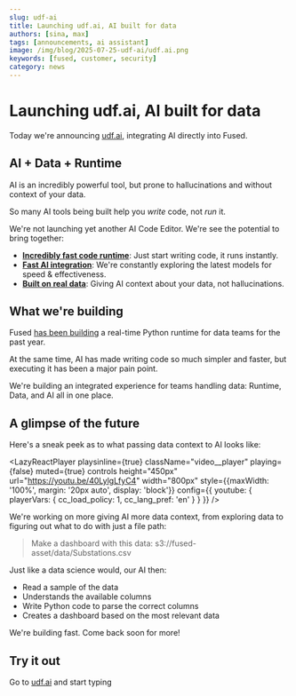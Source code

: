 ```yaml
---
slug: udf-ai
title: Launching udf.ai, AI built for data
authors: [sina, max]
tags: [announcements, ai assistant]
image: /img/blog/2025-07-25-udf-ai/udf.ai.png
keywords: [fused, customer, security]
category: news
---
```


# Launching udf.ai, AI built for data

Today we're announcing [udf.ai](https://udf.ai/), integrating AI directly into Fused.


<LazyReactPlayer 
    playsinline={true} 
    className="video__player" 
    loop={false} 
    playing={true}  
    muted={true} 
    controls 
    height="100%" 
    url="https://fused-magic.s3.us-west-2.amazonaws.com/workbench-walkthrough-videos/blogs/udf_ai_weather_dashboard_compressed.mp4"
    width="100%" 
/>

## AI + Data + Runtime 

AI is an incredibly powerful tool, but prone to hallucinations and without context of your data.

So many AI tools being built help you _write_ code, not _run_ it.

We're not launching yet another AI Code Editor. We're see the potential to bring together:

- **[Incredibly fast code runtime](/core-concepts/write/)**: Just start writing code, it runs instantly.
- **[Fast AI integration](/workbench/ai-assistant/)**: We're constantly exploring the latest models for speed & effectiveness.
- **[Built on real data](/workbench/file-explorer/)**: Giving AI context about your data, not hallucinations.

## What we're building

Fused [has been building](/blog/why-fused/) a real-time Python runtime for data teams for the past year.

At the same time, AI has made writing code so much simpler and faster, but executing it has been a major pain point.

We're building an integrated experience for teams handling data: Runtime, Data, and AI all in one place.

## A glimpse of the future

Here's a sneak peek as to what passing data context to AI looks like:

<LazyReactPlayer 
    playsinline={true}
    className="video__player"
    playing={false}
    muted={true}
    controls
    height="450px"
    url="https://youtu.be/40LylgLfyC4"
    width="800px"
    style={{maxWidth: '100%', margin: '20px auto', display: 'block'}}
    config={{
        youtube: {
            playerVars: {
                cc_load_policy: 1,
                cc_lang_pref: 'en'
            }
        }
    }}
/>

We're working on more giving AI more data context, from exploring data to figuring out what to do with just a file path:

> Make a dashboard with this data: s3://fused-asset/data/Substations.csv

Just like a data science would, our AI then:
- Read a sample of the data
- Understands the available columns
- Write Python code to parse the correct columns
- Creates a dashboard based on the most relevant data

<LazyReactPlayer 
    playsinline={true}
    className="video__player"
    playing={true}
    muted={true}
    controls
    height="100%"
    url="https://fused-magic.s3.us-west-2.amazonaws.com/workbench-walkthrough-videos/blogs/dataset_dashboard.mp4"
    width="100%"
/>


We're building fast. Come back soon for more!

## Try it out

Go to [udf.ai](https://udf.ai) and start typing